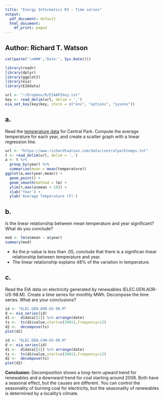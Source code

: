 ```yaml
---
title: "Energy Informatics R3 - Time series"
output:
  pdf_document: default
  html_document:
    df_print: paged
---
```

## Author: Richard T. Watson
```r
cat(paste('\n###','Date:', Sys.Date()))
```

```r
library(readr)
library(dplyr)
library(ggplot2)
library(eia)
library(EIAdata)
```

```r
url <- "~/Dropbox/R/EIAAPIkey.txt"
key <- read_delim(url, delim = ',')
eia_set_key(key$key, store = c("env", "options", "sysenv"))
```

## a.
Read the [temperature data](http://www.richardtwatson.com/data/centralparktemps.txt) for Central Park. Compute the average temperature for each year, and create a scatter graph with a linear regression line.

```r
url <- "https://www.richardtwatson.com/data/centralparktemps.txt"
t <- read_delim(url, delim = ',')
a <- t %>% 
  group_by(year) %>% 
  summarize(mean = mean(temperature))
ggplot(a,aes(year,mean)) +
  geom_point() +
  geom_smooth(method = lm) +
  ylim(0,max(a$mean + 10)) +
  xlab('Year') +
  ylab('Average Temperature (F)')
```

## b.
Is the linear relationship between mean temperature and year significant? What do you conclude?

```r
mod <- lm(a$mean ~ a$year)
summary(mod)
```

* As the p-value is less than .05, conclude that there is a significan linear relationship between temperature and year.
* The linear relationship explains 48% of the variation in temperature.

## c.
Read the EIA data on electricity generated by renewables (ELEC.GEN.AOR-US-98.M). Create a time series for monthly MWh. Decompose the time series. What are your conclusions?

```r
id <- "ELEC.GEN.AOR-US-98.M"
d <- eia_series(id)
d1 <-  d$data[[1]] %>% arrange(date)
ts <-  ts(d1$value,start=c(2001),frequency=12)
d2 <-  decompose(ts)
plot(d2)
```

```r
id <- "ELEC.GEN.COW-US-99.M"
d <- eia_series(id)
d1 <-  d$data[[1]] %>% arrange(date)
ts <-  ts(d1$value,start=c(2001),frequency=12)
d2 <-  decompose(ts)
plot(d2)
```

**Conclusion:**  Decomposition shows a long-term upward trend for renewables and a  downward trend for coal starting around 2008. Both have a seasonal effect, but the causes are different. You can control the seasonality of  burning coal for electricity, but the seasonality of renewables is determined by a locality's climate.